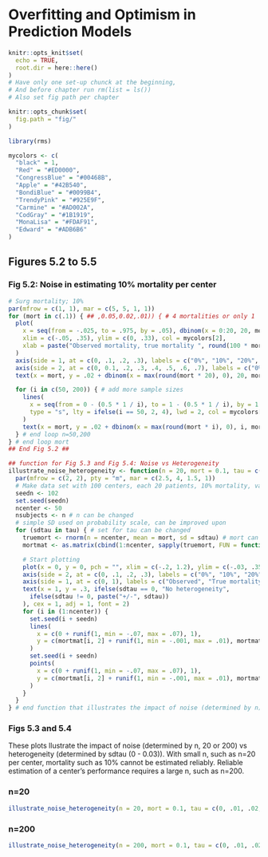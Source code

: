 # Overfitting and Optimism in Prediction Models {#overfitting}

```r
knitr::opts_knit$set(
  echo = TRUE,
  root.dir = here::here()
)
# Have only one set-up chunck at the beginning,
# And before chapter run rm(list = ls())
# Also set fig path per chapter

knitr::opts_chunk$set(
  fig.path = "fig/"
)

library(rms)

mycolors <- c(
  "black" = 1,
  "Red" = "#ED0000",
  "CongressBlue" = "#00468B",
  "Apple" = "#42B540",
  "BondiBlue" = "#0099B4",
  "TrendyPink" = "#925E9F",
  "Carmine" = "#AD002A",
  "CodGray" = "#1B1919",
  "MonaLisa" = "#FDAF91",
  "Edward" = "#ADB6B6"
)
```

## Figures 5.2 to 5.5


### Fig 5.2: Noise in estimating 10% mortality per center

```r
# Surg mortality; 10%
par(mfrow = c(1, 1), mar = c(5, 5, 1, 1))
for (mort in c(.1)) { ## ,0.05,0.02,.01)) { # 4 mortalities or only 1
  plot(
    x = seq(from = -.025, to = .975, by = .05), dbinom(x = 0:20, 20, mort), axes = F, type = "s", lwd = 2,
    xlim = c(-.05, .35), ylim = c(0, .33), col = mycolors[2],
    xlab = paste("Observed mortality, true mortality ", round(100 * mort, 0), "%", sep = ""), ylab = "probability density"
  )
  axis(side = 1, at = c(0, .1, .2, .3), labels = c("0%", "10%", "20%", "30%"))
  axis(side = 2, at = c(0, 0.1, .2, .3, .4, .5, .6, .7), labels = c("0%", "10%", "20%", "30%", "40%", "50%", "60%", "70%"))
  text(x = mort, y = .02 + dbinom(x = max(round(mort * 20), 0), 20, mort), labels = paste("n=20"), col = mycolors[2])

  for (i in c(50, 200)) { # add more sample sizes
    lines(
      x = seq(from = 0 - (0.5 * 1 / i), to = 1 - (0.5 * 1 / i), by = 1 / i), dbinom(x = 0:i, i, mort),
      type = "s", lty = ifelse(i == 50, 2, 4), lwd = 2, col = mycolors[ifelse(i == 50, 3, 4)]
    )
    text(x = mort, y = .02 + dbinom(x = max(round(mort * i), 0), i, mort), labels = paste("n=", i, sep = ""), col = mycolors[ifelse(i == 50, 3, 4)])
  } # end loop n=50,200
} # end loop mort
## End Fig 5.2 ##
```


```r
## function for Fig 5.3 and Fig 5.4: Noise vs Heterogeneity
illustrate_noise_heterogeneity <- function(n = 20, mort = 0.1, tau = c(0, .01, .02, .03)) {
  par(mfrow = c(2, 2), pty = "m", mar = c(2.5, 4, 1.5, 1))
  # Make data set with 100 centers, each 20 patients, 10% mortality, variability sd 0 to 0.03
  seedn <- 102
  set.seed(seedn)
  ncenter <- 50
  nsubjects <- n # n can be changed
  # simple SD used on probability scale, can be improved upon
  for (sdtau in tau) { # set for tau can be changed
    truemort <- rnorm(n = ncenter, mean = mort, sd = sdtau) # mort can be changed
    mortmat <- as.matrix(cbind(1:ncenter, sapply(truemort, FUN = function(x) rbinom(n = 1, nsubjects, x)) / nsubjects, truemort))

    # Start plotting
    plot(x = 0, y = 0, pch = "", xlim = c(-.2, 1.2), ylim = c(-.03, .35), axes = F, xlab = "", ylab = ifelse(sdtau == 0 | sdtau == .02, "Mortality", ""))
    axis(side = 2, at = c(0, .1, .2, .3), labels = c("0%", "10%", "20%", "30%"), las = 1)
    axis(side = 1, at = c(0, 1), labels = c("Observed", "True mortality"))
    text(x = 1, y = .3, ifelse(sdtau == 0, "No heterogeneity",
      ifelse(sdtau != 0, paste("+/-", sdtau))
    ), cex = 1, adj = 1, font = 2)
    for (i in (1:ncenter)) {
      set.seed(i + seedn)
      lines(
        x = c(0 + runif(1, min = -.07, max = .07), 1),
        y = c(mortmat[i, 2] + runif(1, min = -.001, max = .01), mortmat[i, 3]), col = mycolors[rep(1:10, 10)[i]]
      )
      set.seed(i + seedn)
      points(
        x = c(0 + runif(1, min = -.07, max = .07), 1),
        y = c(mortmat[i, 2] + runif(1, min = -.001, max = .01), mortmat[i, 3]), pch = c("o", "+"), col = mycolors[rep(1:10, 10)[i]]
      )
    }
  }
} # end function that illustrates the impact of noise (determined by n) vs heterogeneity (determined by sdtau)
```

### Figs 5.3 and 5.4
These plots llustrate the impact of noise (determined by n, 20 or 200) vs heterogeneity (determined by sdtau (0 - 0.03)). With small n, such as n=20 per center, mortality such as 10% cannot be estimated reliably. Reliable estimation of a center's performance requires a large n, such as n=200.

### n=20

```r
illustrate_noise_heterogeneity(n = 20, mort = 0.1, tau = c(0, .01, .02, .03))
```

### n=200

```r
illustrate_noise_heterogeneity(n = 200, mort = 0.1, tau = c(0, .01, .02, .03))
```

